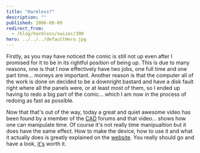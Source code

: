 ```yaml
---
title: "Harmless?"
description: ""
published: 2006-08-09
redirect_from:
  - /blog/harmless/swizec/390
hero: ../../../defaultHero.jpg
---
```


Firstly, as you may have noticed the comic is still not up even after I promised for it to be in its rightful position of being up. This is due to many reasons, one is that I now effectively have two jobs, one full time and one part time... moneys are important. Another reason is that the computer all of the work is done on decided to be a downright bastard and have a disk fault right where all the panels were, or at least most of them, so I ended up having to redo a big part of the comic... which I am now in the process of redoing as fast as possible.

Now that that's out of the way, today a great and quiet awesome video has been found by a member of the [CAD](http://cad-forums.com) forums and that video... shows how one can manipulate time. Of course it's not really time manipualtion but it does have the same effect. How to make the device, how to use it and what it actually does is greatly explained on the [website](http://cre.ations.net/creation/44). You really should go and have a look, [it's](http://cre.ations.net/creation/44) worth it.
